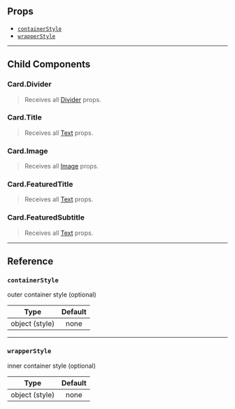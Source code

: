 ## Props

- [`containerStyle`](#containerstyle)
- [`wrapperStyle`](#wrapperstyle)

---

## Child Components

### Card.Divider

> Receives all [Divider](divider.md#props) props.

### Card.Title

> Receives all [Text](text.md#props) props.

### Card.Image

> Receives all [Image](image.md#props) props.

### Card.FeaturedTitle

> Receives all [Text](text.md#props) props.

### Card.FeaturedSubtitle

> Receives all [Text](text.md#props) props.

---

## Reference

### `containerStyle`

outer container style (optional)

|      Type      | Default |
| :------------: | :-----: |
| object (style) |  none   |

---

### `wrapperStyle`

inner container style (optional)

|      Type      | Default |
| :------------: | :-----: |
| object (style) |  none   |
